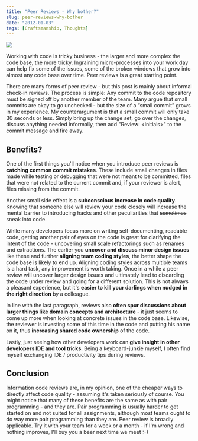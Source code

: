 ```yaml
---
title: "Peer Reviews - Why bother?"
slug: peer-reviews-why-bother
date: "2012-01-03"
tags: [Craftsmanship, Thoughts]
---
```


<img src="/stamp.jpg" className="right" />

Working with code is tricky business - the larger and more complex the code base, the more tricky. Ingraining micro-processes into your work day can help fix some of the issues, some of the broken windows that grow into almost any code base over time. Peer reviews is a great starting point.
  
There are many forms of peer review - but this post is mainly about informal check-in reviews. The process is simple: Any commit to the code repository must be signed off by another member of the team. Many argue that small commits are okay to go unchecked - but the size of a “small commit” grows in my experience. My counterargument is that a small commit will only take 30 seconds or less. Simply bring up the change set, go over the changes, discuss anything needed informally, then add "Review: &lt;initials&gt;" to the commit message and fire away.
  
## Benefits?
  
One of the first things you'll notice when you introduce peer reviews is **catching common commit mistakes**. These include small changes in files made while testing or debugging that were not meant to be committed, files that were not related to the current commit and, if your reviewer is alert, files missing from the commit. 
  
Another small side effect is a **subconscious increase in code quality**. Knowing that someone else will review your code closely will increase the mental barrier to introducing hacks and other peculiarities that <del>sometimes</del> sneak into code.
  
While many developers focus more on writing self-documenting, readable code, getting another pair of eyes on the code is great for clarifying the intent of the code - uncovering small scale refactorings such as renames and extractions. The earlier you **uncover and discuss minor design issues** like these and further **aligning team coding styles**, the better shape the code base is likely to end up. Aligning coding styles across multiple teams is a hard task, any improvement is worth taking. Once in a while a peer review will uncover larger design issues and ultimately lead to discarding the code under review and going for a different solution. This is not always a pleasant experience, but it's **easier to kill your darlings when nudged in the right direction** by a colleague. 
  
In line with the last paragraph, reviews also **often spur discussions about larger things like domain concepts and architecture** - it just seems to come up more when looking at concrete issues in the code base. Likewise, the reviewer is investing some of this time in the code and putting his name on it, thus **increasing shared code ownership** of the code.
  
Lastly, just seeing how other developers work can **give insight in other developers IDE and tool tricks**. Being a keyboard-junkie myself, I often find myself exchanging IDE / productivity tips during reviews.
  
## Conclusion 
  
Information code reviews are, in my opinion, one of the cheaper ways to directly affect code quality - assuming it's taken seriously of course. You might notice that many of these benefits are the same as with pair programming - and they are. Pair programming is usually harder to get started on and not suited for all assignments, although most teams ought to do way more pair programming than they are. Peer review is broadly applicable. Try it with your team for a week or a month - if I'm wrong and nothing improves, I'll buy you a beer next time we meet :-) 
